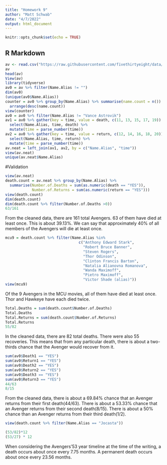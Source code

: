 ---
title: "Homework 9"
author: "Matt Schwab"
date: "4/7/2022"
output: html_document
---

```{r setup, include=FALSE}
knitr::opts_chunk$set(echo = TRUE)
```

## R Markdown
```{r}
av <- read.csv("https://raw.githubusercontent.com/fivethirtyeight/data/master/avengers/avengers.csv", stringsAsFactors = FALSE)
av
head(av)
View(av)
library(tidyverse)
av0 = av %>% filter(Name.Alias != "")
dim(av0)
(unique(av0$Name.Alias))
counter = av0 %>% group_by(Name.Alias) %>% summarise(name.count = n()) %>%
  arrange(desc(name.count))
view(counter)
av0 = av0 %>% filter(Name.Alias != "Vance Astrovik")
av1 = av0 %>% gather(key = time, value = death, c(11, 13, 15, 17, 19)) %>% 
  select(Name.Alias, time, death) %>%
  mutate(time = parse_number(time))
av2 = av0 %>% gather(key = time, value = return, c(12, 14, 16, 18, 20)) %>% 
  select(Name.Alias, time, return) %>%
  mutate(time = parse_number(time))
av.neat = left_join(av1, av2, by = c("Name.Alias", "time"))
view(av.neat)
unique(av.neat$Name.Alias)
```
#Validation

```{r}
view(av.neat)
death.count = av.neat %>% group_by(Name.Alias) %>% 
  summarise(Number.of.Deaths = sum(as.numeric(death == "YES")), 
            Number.of.Returns = sum(as.numeric(return == "YES"))) 
view(death.count)
dim(death.count)
dim(death.count %>% filter(Number.of.Deaths >0))
63/161

```
From the cleaned data, there are 161 total Avengers. 63 of them have died at least once. This is about 39.13%. We can say that approximately 40% of all members of the Avengers will die at least once.

```{r}
mcu9 = death.count %>% filter(Name.Alias %in% 
                                 c("Anthony Edward Stark", 
                                   "Robert Bruce Banner",
                                   "Steven Rogers",
                                   "Thor Odinson",
                                   "Clinton Francis Barton",
                                   "Natalia Alianovna Romanova",
                                   "Wanda Maximoff",
                                   "Pietro Maximoff",
                                   "Victor Shade (alias)"))
view(mcu9)
```

Of the 9 Avengers in the MCU movies, all of them have died at least once. Thor and Hawkeye have each died twice.

```{r}
Total.Deaths = sum(death.count$Number.of.Deaths)
Total.Deaths
Total.Returns = sum(death.count$Number.of.Returns)
Total.Returns
55/82
```
In the cleaned data, there are 82 total deaths. There were also 55 recoveries. This means that from any particular death, there is about a two-thirds chance that the Avenger would recover from it.

```{r}
sum(av0$Death1 == "YES")
sum(av0$Return1 == "YES")
sum(av0$Death2 == "YES")
sum(av0$Return2 == "YES")
sum(av0$Death3 == "YES")
sum(av0$Return3 == "YES")
44/63
8/15
```
From the cleaned data, there is about a 69.84% chance that an Avenger returns from their first death(44/63). There is about a 53.33% chance that an Avenger returns from their second death(8/15). There is about a 50% chance than an Avenger returns from their third death(1/2).

```{r}
view(death.count %>% filter(Name.Alias == "Jocasta"))
```

```{r}
(53/82)*12
(53/27) * 12
```
When considering the Avengers'53 year timeline at the time of the writing, a death occurs about once every 7.75 months. A permanent death occurs about once every 23.56 months.
